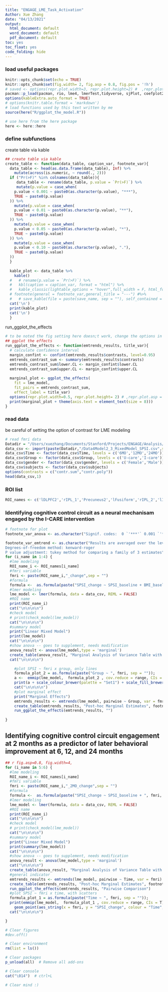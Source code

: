 ```yaml
---
title: "ENGAGE_LME_Task_Activation"
Author: Xue Zhang
date: "04/13/2021"
output:
  html_document: default
  word_document: default
  pdf_document: default
toc: yes
toc_float: yes
code_folding: hide
---
```


### load useful packages
```r
knitr::opts_chunk$set(echo = TRUE)
knitr::opts_chunk$set(fig.width= 2, fig.asp = 0.8, fig.pos = '!h')
# saved <- options(repr.plot.width=3, repr.plot.height=2) #  ,repr.plot.asp = 0.8
pacman::p_load(pacman, rio, lme4, lmerTest,tidyverse, sjPlot, coefplot2, performance, see, broom.mixed, kableExtra, janitor, ggeffects, dplyr, gridExtra, qqplotr, emmeans, pbkrtest, knitr,ggpubr, here, table1, psych)
options(kableExtra.auto_format = TRUE)
# options(knitr.table.format = 'markdown')
# load functions used by this text written by me
source(here("R/ggplot_the_model.R"))

# use here from the here package
here <- here::here
```

### define subfunctions
create table via kable
```r
## create table via kable
create_table <- function(data_table, caption_var, footnote_var){
  data_table <- head(as.data.frame(data_table), Inf) %>%
    mutate(across(is.numeric, ~ round(., 2)))
  if ("Pr(>F)" %in% colnames(data_table)){
     data_table <- rename(data_table, p.value = `Pr(>F)`) %>%
     mutate(p.value = case_when(
    p.value < 0.001 ~ paste0(as.character(p.value), "***"),
    TRUE ~ paste0(p.value)
  )) %>%
    mutate(p.value = case_when(
    p.value < 0.01 ~ paste0(as.character(p.value), "**"),
    TRUE ~ paste0(p.value)
  )) %>%
    mutate(p.value = case_when(
    p.value < 0.05 ~ paste0(as.character(p.value), "*"),
    TRUE ~ paste0(p.value)
  )) %>%
    mutate(p.value = case_when(
    p.value < 0.10 ~ paste0(as.character(p.value), "."),
    TRUE ~ paste0(p.value)
  ))
  }
  
  kable_plot <- data_table %>%
    kable()
  #   # rename(p.value = `Pr(>F)`) %>%
  #   kbl(caption = caption_var, format = "html") %>%
  #   kable_classic(lightable_options = "hover",full_width = F, html_font = "Arial",  font_size = 10) %>%
  # footnote(general = footnote_var,general_title = "---") #%>%
  #   # save_kable(file = paste(save_name, sep = ""), self_contained = T)
  cat('\n')
  print(kable_plot)
  cat('\n')
  }

```
run_ggplot_the_effects
```r
# to be noted the fig setting here doesn;t work, change the options in ggplot_the_effects
## ggplot the effects
run_ggplot_the_effects <- function(emtrends_results, title_var){
  # calculate confidence interval
  margin_confint <- confint(emtrends_results$contrasts, level=0.95)
  emtrends_contrast_sum <- summary(emtrends_results$contrasts)
  emtrends_contrast_sum$lower.CL <- margin_confint$lower.CL
  emtrends_contrast_sum$upper.CL <- margin_confint$upper.CL
  
  marginal_plot <- ggplot_the_effects(
    fit = lme_model,
    fit_pairs = emtrends_contrast_sum,
    effect_label = title_var)
  options(repr.plot.width=0.5, repr.plot.height= 2) # ,repr.plot.asp = 0.8 doesn't work
  print(marginal_plot + theme(axis.text = element_text(size = 8)))
}
```


### read data

be careful of setting the option of contrast for LME modeling

```r
# read fmri data
Datadir = "/Users/xuezhang/Documents/Stanford/Projects/ENGAGE/Analysis/engage/SPM/Level2/MixedModel/111_fMRI_stats_spikesonly_FD_fromFile_GO_NO_GO/NogovsGo/SPSI/MixedModel_SPSI/DataforR"
data_csv <- import(paste(Datadir,"/Data4Model2_3_MixedModel_SPSI.csv",sep = ""))
data_csv$Time <- factor(data_csv$Time, levels = c('6MO','12MO','24MO'))
data_csv$Group <- factor(data_csv$Group, levels = c('U-care','I-care'))
data_csv$gender <- factor(data_csv$gender, levels = c('Female','Male'))
data_csv$subjects <- factor(data_csv$subjects)
options(contrasts = c("contr.sum","contr.poly"))
head(data_csv,1)
```

### ROI list

```r
ROI_names <- c('lDLPFC2','rIPL_1','Precuneus2','lFusiform','rIPL_2','lIPL')
```

### Identifying cognitive control circuit as a neural mechanisam engaged by the I-CARE intervention

```r
# footnote for plot
footnote_var_anova <- as.character("Signif. codes:  0 `'***'` 0.001 `'**'` 0.01 `'*'` 0.05 `'.'` 0.1 `' '` 1")

footnote_var_emtrend <- as.character("Results are averaged over the levels of: Group, gender 
Degrees-of-freedom method: kenward-roger 
P value adjustment: tukey method for comparing a family of 3 estimates")
for (i_name in 1:4) {
  #lme modeling
  ROI_name_i <- ROI_names[i_name]
  #fmri variable
  fmri <- paste(ROI_name_i,"_change",sep = "")
  #formula
  formula <-  as.formula(paste("SPSI_change ~ SPSI_baseline + BMI_baseline + ", fmri, " + ",fmri,":Time + ",fmri,":Group + ",fmri, ":Time:Group + age + gender + (1|subjects)", sep = ""))
  #lmer modeling
  lme_model <- lmer(formula, data = data_csv, REML = FALSE)
  #ROI name
  print(ROI_name_i)
  cat("\n\n\n\n")
  #check model
  # print(check_model(lme_model))
  cat("\n\n\n\n")
  #summary model
  print("Linear Mixed Model")
  print(lme_model)
  cat("\n\n\n\n")
  #show anova -- goes to supplement, needs modification
  anova_result <- anova(lme_model,type = 'marginal')
  create_table(anova_result, "Marginal Analysis of Variance Table with Satterthwaite's method", footnote_var_anova)
  cat("\n\n\n\n")

    #plot SPSI ~ fmri x group, only lines
    formula_plot_2 = as.formula(paste("Group ~ ", fmri, sep = ""));
    a <-  emmip(lme_model,  formula_plot_2 , cov.reduce = range, CIs = T) + labs(title = ROI_name_i, x = "\u0394 NoGo > Go fMRI activation", y = "\u0394 SPSI") + theme_classic() + theme(legend.position = "top") #ylim(c(-2.5,2)) + xlim(c(-1.5,1.5)) +
    print(a + scale_colour_brewer(palette = "Set1") + scale_fill_brewer(palette = "Set1"))
    cat("\n\n\n\n")
    #plot marginal effect
    print("Marginal Effects")
    emtrends_results <- emtrends(lme_model, pairwise ~ Group, var = fmri)
    create_table(emtrends_results, "Post-hoc Marginal Estimates", footnote_var_emtrend)
    run_ggplot_the_effects(emtrends_results, "")
  
}
```


## Identifying cognitive control circuit engagement at 2 months as a predictor of later behavioral improvement at 6, 12, and 24 months
```r
## r fig.asp=0.8, fig.width=4,
for (i_name in 5:6) {
  #lme modeling
  ROI_name_i <- ROI_names[i_name]
  #fmri variable
  fmri <- paste(ROI_name_i,"_2MO_change",sep = "")
  #formula
  formula <-  as.formula(paste("SPSI_change ~ SPSI_baseline + ", fmri, " + ",fmri,":Time + ",fmri,":Group + ",fmri, ":Time:Group + age + gender + (1|subjects)", sep = ""))
  #lmer modeling
  lme_model <- lmer(formula, data = data_csv, REML = FALSE)
  #ROI name
  print(ROI_name_i)
  cat("\n\n\n\n")
  #check model
  # print(check_model(lme_model))
  cat("\n\n\n\n")
  #summary model
  print("Linear Mixed Model")
  print(summary(lme_model))
  cat("\n\n\n\n")
  #show anova -- goes to supplement, needs modification
  anova_result <- anova(lme_model,type = 'marginal')
  cat("\n\n\n\n")
  create_table(anova_result, "Marginal Analysis of Variance Table with Satterthwaite's method", footnote_var_anova)
  #general indicator
  emtrends_results <- emtrends(lme_model, pairwise ~ Time, var = fmri)
  create_table(emtrends_results, "Post-hoc Marginal Estimates", footnote_var_emtrend)
  run_ggplot_the_effects(emtrends_results, "Pairwise Comparison")
  #plot SPSI ~ fmri x time, with scatters
  formula_plot_1 = as.formula(paste("Time ~ ", fmri, sep = ""));
  print(emmip(lme_model,  formula_plot_1 , cov.reduce = range, CIs = T) +
    geom_point(aes_string(x = fmri, y = "SPSI_change", colour = "Time", fill = "Time"), data = data_csv, pch = 16, width = 0.1, alpha = 0.5) + labs(title = ROI_name_i, x = "\u0394 NoGo > Go fMRI activation", y = "\u0394 SPSI") + theme_classic() + theme(legend.position = "top")+ scale_colour_brewer(palette = "Set1") + scale_fill_brewer(palette = "Set1")) #ylim(c(-2.5,2)) + xlim(c(-1.5,1.5)) +
  cat("\n\n\n\n")

}
```


```r
# Clear figures
#dev.off()

# Clear environment
rm(list = ls()) 

# Clear packages
p_unload(all)  # Remove all add-ons

# Clear console
cat("\014")  # ctrl+L

# Clear mind :)

```





